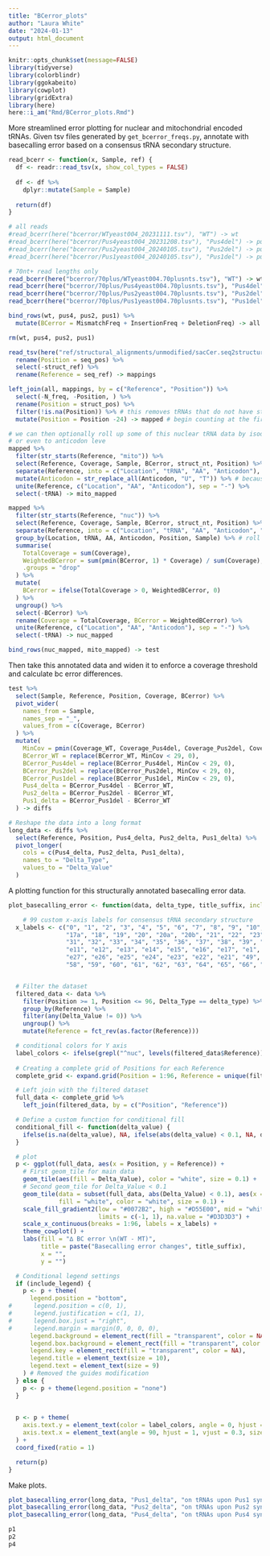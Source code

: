 ```yaml
---
title: "BCerror_plots"
author: "Laura White"
date: "2024-01-13"
output: html_document
---
```

```r
knitr::opts_chunk$set(message=FALSE)
library(tidyverse)
library(colorblindr)
library(ggokabeito)
library(cowplot)
library(gridExtra)
library(here)
here::i_am("Rmd/BCerror_plots.Rmd")
```
More streamlined error plotting for nuclear and mitochondrial encoded tRNAs.
Given tsv files generated by `get_bcerror_freqs.py`, annotate with basecalling error based on a consensus tRNA secondary structure.
```r
read_bcerr <- function(x, Sample, ref) {
  df <- readr::read_tsv(x, show_col_types = FALSE)
  
  df <- df %>%
    dplyr::mutate(Sample = Sample)
  
  return(df)
}

# all reads
#read_bcerr(here("bcerror/WTyeast004_20231111.tsv"), "WT") -> wt
#read_bcerr(here("bcerror/Pus4yeast004_20231208.tsv"), "Pus4del") -> pus4
#read_bcerr(here("bcerror/Pus2yeast004_20240105.tsv"), "Pus2del") -> pus2
#read_bcerr(here("bcerror/Pus1yeast004_20240105.tsv"), "Pus1del") -> pus1

# 70nt+ read lengths only
read_bcerr(here("bcerror/70plus/WTyeast004.70plusnts.tsv"), "WT") -> wt
read_bcerr(here("bcerror/70plus/Pus4yeast004.70plusnts.tsv"), "Pus4del") -> pus4
read_bcerr(here("bcerror/70plus/Pus2yeast004.70plusnts.tsv"), "Pus2del") -> pus2
read_bcerr(here("bcerror/70plus/Pus1yeast004.70plusnts.tsv"), "Pus1del") -> pus1

bind_rows(wt, pus4, pus2, pus1) %>%
  mutate(BCerror = MismatchFreq + InsertionFreq + DeletionFreq) -> all 

rm(wt, pus4, pus2, pus1)

read_tsv(here("ref/structural_alignments/unmodified/sacCer.seq2structure.tsv")) %>%
  rename(Position = seq_pos) %>%
  select(-struct_ref) %>%
  rename(Reference = seq_ref) -> mappings

left_join(all, mappings, by = c("Reference", "Position")) %>%
  select(-N_freq, -Position, ) %>%
  rename(Position = struct_pos) %>%
  filter(!is.na(Position)) %>% # this removes tRNAs that do not have structural info in the mappings df
  mutate(Position = Position -24) -> mapped # begin counting at the first nt of the tRNA body, not the adapter

# we can then optionally roll up some of this nuclear tRNA data by isodecoder family.
# or even to anticodon leve
mapped %>%
  filter(str_starts(Reference, "mito")) %>%
  select(Reference, Coverage, Sample, BCerror, struct_nt, Position) %>%
  separate(Reference, into = c("Location", "tRNA", "AA", "Anticodon"), sep = "-") %>%
  mutate(Anticodon = str_replace_all(Anticodon, "U", "T")) %>% # because our ref names are inconsistent
  unite(Reference, c("Location", "AA", "Anticodon"), sep = "-") %>%
  select(-tRNA) -> mito_mapped

mapped %>%
  filter(str_starts(Reference, "nuc")) %>%
  select(Reference, Coverage, Sample, BCerror, struct_nt, Position) %>%
  separate(Reference, into = c("Location", "tRNA", "AA", "Anticodon", "Family", "Species"), sep = "-") %>%
  group_by(Location, tRNA, AA, Anticodon, Position, Sample) %>% # roll up to anticodon if not grouped by Family
  summarise(
    TotalCoverage = sum(Coverage),
    WeightedBCerror = sum(pmin(BCerror, 1) * Coverage) / sum(Coverage),  # Revised weighted average calculation
    .groups = "drop"
  ) %>%
  mutate(
    BCerror = ifelse(TotalCoverage > 0, WeightedBCerror, 0)
  ) %>%
  ungroup() %>%
  select(-BCerror) %>%
  rename(Coverage = TotalCoverage, BCerror = WeightedBCerror) %>%
  unite(Reference, c("Location", "AA", "Anticodon"), sep = "-") %>%
  select(-tRNA) -> nuc_mapped

bind_rows(nuc_mapped, mito_mapped) -> test
```
Then take this annotated data and widen it to enforce a coverage threshold and calculate bc error differences.
```r
test %>%
  select(Sample, Reference, Position, Coverage, BCerror) %>%
  pivot_wider(
    names_from = Sample,
    names_sep = "_",
    values_from = c(Coverage, BCerror)
  ) %>%
  mutate(
    MinCov = pmin(Coverage_WT, Coverage_Pus4del, Coverage_Pus2del, Coverage_Pus1del, na.rm = TRUE),
    BCerror_WT = replace(BCerror_WT, MinCov < 29, 0),
    BCerror_Pus4del = replace(BCerror_Pus4del, MinCov < 29, 0),
    BCerror_Pus2del = replace(BCerror_Pus2del, MinCov < 29, 0),
    BCerror_Pus1del = replace(BCerror_Pus1del, MinCov < 29, 0),
    Pus4_delta = BCerror_Pus4del - BCerror_WT,
    Pus2_delta = BCerror_Pus2del - BCerror_WT,
    Pus1_delta = BCerror_Pus1del - BCerror_WT
  ) -> diffs

# Reshape the data into a long format
long_data <- diffs %>%
  select(Reference, Position, Pus4_delta, Pus2_delta, Pus1_delta) %>%
  pivot_longer(
    cols = c(Pus4_delta, Pus2_delta, Pus1_delta),
    names_to = "Delta_Type",
    values_to = "Delta_Value"
  )
```
A plotting function for this structurally annotated basecalling error data.
```r
plot_basecalling_error <- function(data, delta_type, title_suffix, include_legend = TRUE) {

    # 99 custom x-axis labels for consensus tRNA secondary structure
  x_labels <- c("0", "1", "2", "3", "4", "5", "6", "7", "8", "9", "10", "11", "12", "13", "14", "15", "16", "17", 
                "17a", "18", "19", "20", "20a", "20b", "21", "22", "23", "24", "25", "26", "27", "28", "29", "30", 
                "31", "32", "33", "34", "35", "36", "37", "38", "39", "40", "41", "42", "43", "44", "45", "46", "47", "48", 
                "e11", "e12", "e13", "e14", "e15", "e16", "e17", "e1", "e2", "e3", "e4", "e5", 
                "e27", "e26", "e25", "e24", "e23", "e22", "e21", "49", "50", "51", "52", "53", "54", "55", "56", "57", 
                "58", "59", "60", "61", "62", "63", "64", "65", "66", "67", "68", "69", "70", "71", "72", "73")


  # Filter the dataset
  filtered_data <- data %>%
    filter(Position >= 1, Position <= 96, Delta_Type == delta_type) %>%
    group_by(Reference) %>%
    filter(any(Delta_Value != 0)) %>%
    ungroup() %>%
    mutate(Reference = fct_rev(as.factor(Reference)))

  # conditional colors for Y axis
  label_colors <- ifelse(grepl("^nuc", levels(filtered_data$Reference)), "black", "#009E73")
  
  # Creating a complete grid of Positions for each Reference
  complete_grid <- expand.grid(Position = 1:96, Reference = unique(filtered_data$Reference))

  # Left join with the filtered dataset
  full_data <- complete_grid %>%
    left_join(filtered_data, by = c("Position", "Reference"))

  # Define a custom function for conditional fill
  conditional_fill <- function(delta_value) {
    ifelse(is.na(delta_value), NA, ifelse(abs(delta_value) < 0.1, NA, delta_value))
  }

  # plot
  p <- ggplot(full_data, aes(x = Position, y = Reference)) +
    # First geom_tile for main data
    geom_tile(aes(fill = Delta_Value), color = "white", size = 0.1) +
    # Second geom_tile for Delta_Value < 0.1
    geom_tile(data = subset(full_data, abs(Delta_Value) < 0.1), aes(x = Position, y = Reference), 
              fill = "white", color = "white", size = 0.1) +
    scale_fill_gradient2(low = "#0072B2", high = "#D55E00", mid = "white", midpoint = 0, 
                         limits = c(-1, 1), na.value = "#D3D3D3") +
    scale_x_continuous(breaks = 1:96, labels = x_labels) +
    theme_cowplot() +
    labs(fill = "∆ BC error \n(WT - MT)",
         title = paste("Basecalling error changes", title_suffix),
         x = "",
         y = "")

  # Conditional legend settings
  if (include_legend) {
    p <- p + theme(
      legend.position = "bottom",
#      legend.position = c(0, 1),
#      legend.justification = c(1, 1),
#      legend.box.just = "right",
#      legend.margin = margin(0, 0, 0, 0),
      legend.background = element_rect(fill = "transparent", color = NA),
      legend.box.background = element_rect(fill = "transparent", color = NA),
      legend.key = element_rect(fill = "transparent", color = NA),
      legend.title = element_text(size = 10),
      legend.text = element_text(size = 9)
    ) # Removed the guides modification
  } else {
    p <- p + theme(legend.position = "none")
  }

  
  p <- p + theme(
    axis.text.y = element_text(color = label_colors, angle = 0, hjust = 1, vjust = 0.3, size = 10),
    axis.text.x = element_text(angle = 90, hjust = 1, vjust = 0.3, size = 10),
  ) +
  coord_fixed(ratio = 1)

  return(p)
}
```
Make plots.
```r
plot_basecalling_error(long_data, "Pus1_delta", "on tRNAs upon Pus1 synthase deletion", T) -> p1
plot_basecalling_error(long_data, "Pus2_delta", "on tRNAs upon Pus2 synthase deletion", T) -> p2
plot_basecalling_error(long_data, "Pus4_delta", "on tRNAs upon Pus4 synthase deletion", T) -> p4

p1
p2
p4

```
